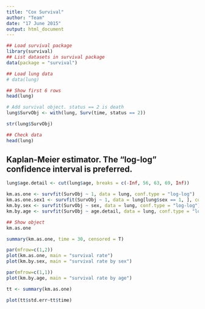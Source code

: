 ```yaml
---
title: "Cox Survival"
author: "Team"
date: "17 June 2015"
output: html_document
---
```


```r

## Load survival package
library(survival)
## List datasets in survival package
data(package = "survival")

## Load lung data
# data(lung)

## Show first 6 rows
head(lung)

```


```r

# Add survival object. status == 2 is death
lung$SurvObj <- with(lung, Surv(time, status == 2))

str(lung$SurvObj)

## Check data
head(lung)

```

## Kaplan-Meier estimator. The "log-log" confidence interval is preferred.


```r

lung$age.detail <- cut(lung$age, breaks = c(-Inf, 56, 63, 69, Inf))

km.as.one <- survfit(SurvObj ~ 1, data = lung, conf.type = "log-log")
km.as.one.sex1 <- survfit(SurvObj ~ 1, data = lung[lung$sex == 1, ], conf.type = "log-log")
km.by.sex <- survfit(SurvObj ~ sex, data = lung, conf.type = "log-log")
km.by.age <- survfit(SurvObj ~ age.detail, data = lung, conf.type = "log-log")

## Show object
km.as.one

summary(km.as.one, time = 30, censored = T)

par(mfrow=c(1,2))
plot(km.as.one, main = "survival rate")
plot(km.by.sex, main = "survival rate by sex")

par(mfrow=c(1,1))
plot(km.by.age, main = "survival rate by age")

tt <- summary(km.as.one)

plot(tt$std.err~tt$time)

```
